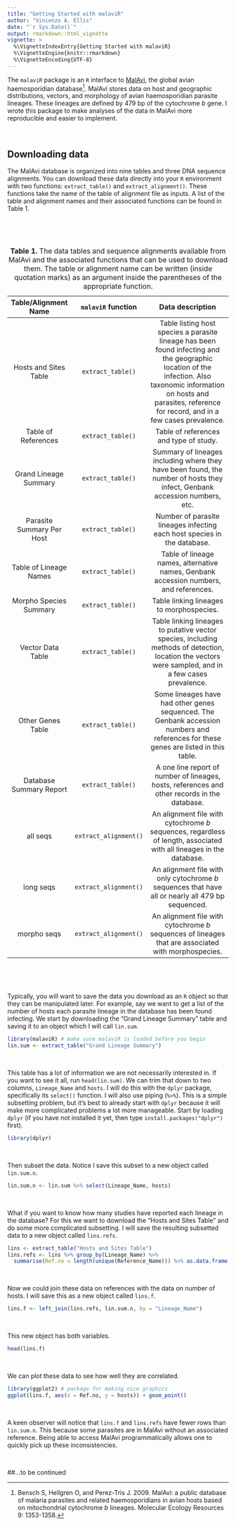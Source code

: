 ```yaml
---
title: "Getting Started with malaviR"
author: "Vincenzo A. Ellis"
date: "`r Sys.Date()`"
output: rmarkdown::html_vignette
vignette: >
  %\VignetteIndexEntry{Getting Started with malaviR}
  %\VignetteEngine{knitr::rmarkdown}
  %\VignetteEncoding{UTF-8}
---
```


The `malaviR` package is an `R` interface to [MalAvi](http://mbio-serv2.mbioekol.lu.se/Malavi/), the global avian haemosporidian database^[Bensch S, Hellgren O, and Perez-Tris J. 2009. MalAvi: a public database of malaria parasites and related haemosporidians in avian hosts based on mitochondrial cytochrome *b* lineages. Molecular Ecology Resources 9: 1353-1358.]. MalAvi stores data on host and geographic distributions, vectors, and morphology of avian haemosporidian parasite lineages. These lineages are defined by 479 bp of the cytochrome *b* gene. I wrote this package to make analyses of the data in MalAvi more reproducible and easier to implement.

&nbsp;

## Downloading data

The MalAvi database is organized into nine tables and three DNA sequence alignments. You can download these data directly into your `R` environment with two functions: `extract_table()` and `extract_alignment()`. These functions take the name of the table of alignment file as inputs. A list of the table and alignment names and their associated functions can be found in Table 1.

&nbsp;

&nbsp;

| Table/Alignment Name              | `malaviR` function     | Data description     |
| :-------------------:     | :-----------:     | :------------------------------------: |
| Hosts and Sites Table     | `extract_table()` | Table listing host species a parasite lineage has been found infecting and the geographic location of the infection. Also taxonomic information on hosts and parasites, reference for record, and in a few cases prevalence. |
| Table of References       | `extract_table()` | Table of references and type of study. |
| Grand Lineage Summary     | `extract_table()` | Summary of lineages including where they have been found, the number of hosts they infect, Genbank accession numbers, etc. |
| Parasite Summary Per Host | `extract_table()` | Number of parasite lineages infecting each host species in the database. |
| Table of Lineage Names    | `extract_table()` | Table of lineage names, alternative names, Genbank accession numbers, and references. |
| Morpho Species Summary    | `extract_table()` | Table linking lineages to morphospecies. |
| Vector Data Table         | `extract_table()` | Table linking lineages to putative vector species, including methods of detection, location the vectors were sampled, and in a few cases prevalence. |
| Other Genes Table         | `extract_table()` | Some lineages have had other genes sequenced. The Genbank accession numbers and references for these genes are listed in this table. |
| Database Summary Report   | `extract_table()` | A one line report of number of lineages, hosts, references and other records in the database. |
| all seqs                  | `extract_alignment()` | An alignment file with cytochrome *b* sequences, regardless of length, associated with all lineages in the database. |
| long seqs                 | `extract_alignment()` | An alignment file with only cytochrome *b* sequences that have all or nearly all 479 bp sequenced. |
| morpho seqs               | `extract_alignment()` | An alignment file with cytochrome *b* sequences of lineages that are associated with morphospecies. |

Table: **Table 1.** The data tables and sequence alignments available from MalAvi and the associated functions that can be used to download them. The table or alignment name can be written (inside quotation marks) as an argument inside the parentheses of the appropriate function. 

&nbsp;

&nbsp;

Typically, you will want to save the data you download as an `R` object so that they can be manipulated later. For example, say we want to get a list of the number of hosts each parasite lineage in the database has been found infecting. We start by downloading the "Grand Lineage Summary" table and saving it to an object which I will call `lin.sum`.

```r
library(malaviR) # make sure malaviR is loaded before you begin
lin.sum <- extract_table("Grand Lineage Summary")
```

&nbsp;

This table has a lot of information we are not necessarily interested in. If you want to see it all, run `head(lin.sum)`. We can trim that down to two columns, `Lineage_Name` and `hosts`. I will do this with the `dplyr` package, specifically its `select()` function. I will also use piping (`%>%`). This is a simple subsetting problem, but it's best to already start with `dplyr` because it will make more complicated problems a lot more manageable. Start by loading `dplyr` (if you have not installed it yet, then type `install.packages("dplyr")` first).

```r
library(dplyr)
```

&nbsp;

Then subset the data. Notice I save this subset to a new object called `lin.sum.n`.

```r
lin.sum.n <- lin.sum %>% select(Lineage_Name, hosts)
```

&nbsp;

What if you want to know how many studies have reported each lineage in the database? For this we want to download the "Hosts and Sites Table" and do some more complicated subsetting. I will save the resulting subsetted data to a new object called `lins.refs`.

```r
lins <- extract_table("Hosts and Sites Table")
lins.refs <- lins %>% group_by(Lineage_Name) %>% 
  summarise(Ref.no = length(unique(Reference_Name))) %>% as.data.frame()
```

&nbsp;

Now we could join these data on references with the data on number of hosts. I will save this as a new object called `lins.f`.

```r
lins.f <- left_join(lins.refs, lin.sum.n, by = "Lineage_Name")
```

&nbsp;

This new object has both variables.

```r
head(lins.f)
```

&nbsp;

We can plot these data to see how well they are correlated.

```r
library(ggplot2) # package for making nice graphics
ggplot(lins.f, aes(x = Ref.no, y = hosts)) + geom_point()
```

&nbsp;

A keen observer will notice that `lins.f` and `lins.refs` have fewer rows than `lin.sum.n`. This because some parasites are in MalAvi without an associated reference. Being able to access MalAvi programmatically allows one to quickly pick up these inconsistencies. 

&nbsp;


##...to be continued

